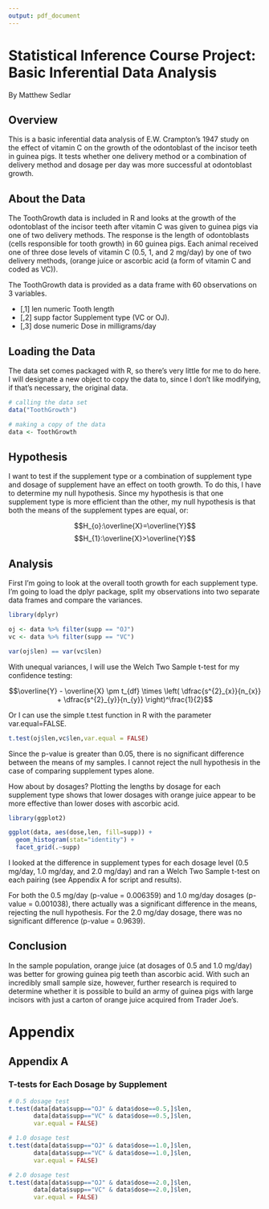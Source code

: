 ```yaml
---
output: pdf_document
---
```

# Statistical Inference Course Project: Basic Inferential Data Analysis
By Matthew Sedlar  

## Overview

This is a basic inferential data analysis of E.W. Crampton's 1947 study on the effect of vitamin C on the growth of the odontoblast of the incisor teeth in guinea pigs. It tests whether one delivery method or a combination of delivery method and dosage per day was more successful at odontoblast growth.  

## About the Data

The ToothGrowth data is included in R and looks at the growth of the odontoblast of the incisor teeth after vitamin C was given to guinea pigs via one of two delivery methods. The response is the length of odontoblasts (cells responsible for tooth growth) in 60 guinea pigs. Each animal received one of three dose levels of vitamin C (0.5, 1, and 2 mg/day) by one of two delivery methods, (orange juice or ascorbic acid (a form of vitamin C and coded as VC)).

The ToothGrowth data is provided as a data frame with 60 observations on 3 variables.

* [,1]	len	numeric	Tooth length
* [,2]	supp	factor	Supplement type (VC or OJ).
* [,3]	dose	numeric	Dose in milligrams/day

## Loading the Data

The data set comes packaged with R, so there's very little for me to do here. I will designate a new object to copy the data to, since I don't like modifying, if that's necessary, the original data.

```r

# calling the data set
data("ToothGrowth")

# making a copy of the data
data <- ToothGrowth

```

## Hypothesis

I want to test if the supplement type or a combination of supplement type and dosage of supplement have an effect on tooth growth. To do this, I have to determine my null hypothesis. Since my hypothesis is that one supplement type is more efficient than the other, my null hypothesis is that both the means of the supplement types are equal, or: 

$$H_{o}:\overline{X}=\overline{Y}$$
$$H_{1}:\overline{X}>\overline{Y}$$

## Analysis

First I'm going to look at the overall tooth growth for each supplement type. I'm going to load the dplyr package, split my observations into two separate data frames and compare the variances.

```r

library(dplyr)

oj <- data %>% filter(supp == "OJ")
vc <- data %>% filter(supp == "VC")

var(oj$len) == var(vc$len)

```

With unequal variances, I will use the Welch Two Sample t-test for my confidence testing:

$$\overline{Y} - \overline{X} \pm t_{df} \times \left( \dfrac{s^{2}_{x}}{n_{x}} +  \dfrac{s^{2}_{y}}{n_{y}} \right)^\frac{1}{2}$$ 


Or I can use the simple t.test function in R with the parameter var.equal=FALSE.

```r
t.test(oj$len,vc$len,var.equal = FALSE)
```

Since the p-value is greater than 0.05, there is no significant difference between the means of my samples. I cannot reject the null hypothesis in the case of comparing supplement types alone.

How about by dosages? Plotting the lengths by dosage for each supplement type shows that lower dosages with orange juice appear to be more effective than lower doses with ascorbic acid.

```r

library(ggplot2)

ggplot(data, aes(dose,len, fill=supp)) +
  geom_histogram(stat="identity") +
  facet_grid(.~supp)

```

I looked at the difference in supplement types for each dosage level (0.5 mg/day, 1.0 mg/day, and 2.0 mg/day) and ran a Welch Two Sample t-test on each pairing (see Appendix A for script and results). 

For both the 0.5 mg/day (p-value = 0.006359) and 1.0 mg/day dosages (p-value = 0.001038), there actually was a significant difference in the means, rejecting the null hypothesis. For the 2.0 mg/day dosage, there was no significant difference (p-value = 0.9639).

## Conclusion 

In the sample population, orange juice (at dosages of 0.5 and 1.0 mg/day) was better for growing guinea pig teeth than ascorbic acid. With such an incredibly small sample size, however, further research is required to determine whether it is possible to build an army of guinea pigs with large incisors with just a carton of orange juice acquired from Trader Joe's. 

\pagebreak

# Appendix

## Appendix A

### T-tests for Each Dosage by Supplement

```r

# 0.5 dosage test
t.test(data[data$supp=="OJ" & data$dose==0.5,]$len,
       data[data$supp=="VC" & data$dose==0.5,]$len,
       var.equal = FALSE)

# 1.0 dosage test
t.test(data[data$supp=="OJ" & data$dose==1.0,]$len,
       data[data$supp=="VC" & data$dose==1.0,]$len,
       var.equal = FALSE)

# 2.0 dosage test
t.test(data[data$supp=="OJ" & data$dose==2.0,]$len,
       data[data$supp=="VC" & data$dose==2.0,]$len,
       var.equal = FALSE)

```

